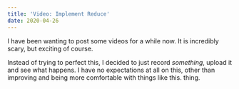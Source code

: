 ```yaml
---
title: 'Video: Implement Reduce'
date: 2020-04-26
---
```


<YoutubeEmbed videoId="F2H7QrkEPg8" />

I have been wanting to post some videos for a while now. It is incredibly scary, but exciting of course.

Instead of trying to perfect this, I decided to just record _something_, upload it and see what happens.
I have no expectations at all on this, other than improving and being more comfortable with things like this.
thing.
